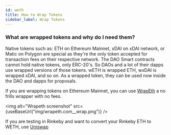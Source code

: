 ```yaml
---
id: weth
title: How to Wrap Tokens
sidebar_label: Wrap Tokens
---
```



### What are wrapped tokens and why do I need them?

Native tokens such as: ETH on Ethereum Mainnet, xDAI on xDAI network, or Matic on Polygon are special as they're the only token accepted for transaction fees on their respective network. The DAO Smart contracts cannot hold native tokens, only ERC-20's.  So DAOs and a lot of their dapps use wrapped versions of those tokens. wETH is wrapped ETH, wxDAI is wrapped xDAI, and so on. As a wrapped token, they can be used now inside the DAO and dapps for proposals.

If you are wrapping tokens on Ethereum Mainnet, you can use [WrapEth](https://wrapeth.com) a no frills wrapper with no fees. 

<img alt="Wrapeth screenshot" src={useBaseUrl("img/wrapeth.com__wrap.png")} />

If you are testing in Rinkeby and want to convert your Rinkeby ETH to WETH, use [Uniswap](https://app.uniswap.org/#/swap?chain=rinkeby)
